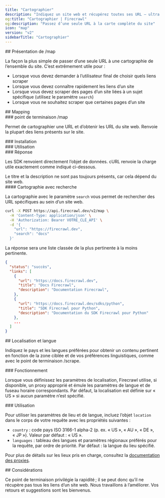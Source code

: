 ```yaml
---
title: "Cartographier"
description: "Indiquez un site web et récupérez toutes ses URL — ultra rapide"
og:title: "Cartographier | Firecrawl"
og:description: "Passez d’une seule URL à la carte complète du site"
icon: "map"
version: "v2"
sidebarTitle: "Cartographier"
---
```



<div id="introducing-map">
  ## Présentation de /map
</div>

La façon la plus simple de passer d’une seule URL à une cartographie de l’ensemble du site. C’est extrêmement utile pour :

* Lorsque vous devez demander à l’utilisateur final de choisir quels liens scraper
* Lorsque vous devez connaître rapidement les liens d’un site
* Lorsque vous devez scraper des pages d’un site liées à un sujet spécifique (utilisez le paramètre `search`)
* Lorsque vous ne souhaitez scraper que certaines pages d’un site

<div id="mapping">
  ## Mapping
</div>

<div id="map-endpoint">
  ### point de terminaison /map
</div>

Permet de cartographier une URL et d’obtenir les URL du site web. Renvoie la plupart des liens présents sur le site.

<div id="installation">
  ### Installation
</div>

<CodeGroup>
  <InstallationPython />

  <InstallationJavaScript />
</CodeGroup>

<div id="usage">
  ### Utilisation
</div>

<CodeGroup>
  <MapPython />

  <MapJavaScript />
</CodeGroup>

<div id="response">
  ### Réponse
</div>

Les SDK renvoient directement l’objet de données. cURL renvoie la charge utile exactement comme indiqué ci-dessous.

<MapResponse />

<Warning>
  Le titre et la description ne sont pas toujours présents, car cela dépend du site web.
</Warning>

<div id="map-with-search">
  #### Cartographie avec recherche
</div>

La cartographie avec le paramètre `search` vous permet de rechercher des URL spécifiques au sein d’un site web.

```bash cURL
curl -X POST https://api.firecrawl.dev/v2/map \
  -H 'Content-Type: application/json' \
  -H 'Authorization: Bearer VOTRE_CLÉ_API' \
  -d '{
    "url": "https://firecrawl.dev",
    "search": "docs"
  }'
```

La réponse sera une liste classée de la plus pertinente à la moins pertinente.

```json
{
  "status": "succès",
  "links": [
    {
      "url": "https://docs.firecrawl.dev",
      "title": "Docs Firecrawl",
      "description": "Documentation Firecrawl",
    },
    {
      "url": "https://docs.firecrawl.dev/sdks/python",
      "title": "SDK Firecrawl pour Python",
      "description": "Documentation du SDK Firecrawl pour Python"
    },
    ...
  ]
}
```

<div id="location-and-language">
  ## Localisation et langue
</div>

Indiquez le pays et les langues préférées pour obtenir un contenu pertinent en fonction de la zone ciblée et de vos préférences linguistiques, comme avec le point de terminaison /scrape.

<div id="how-it-works">
  ### Fonctionnement
</div>

Lorsque vous définissez les paramètres de localisation, Firecrawl utilise, si disponible, un proxy approprié et émule les paramètres de langue et de fuseau horaire correspondants. Par défaut, la localisation est définie sur « US » si aucun paramètre n’est spécifié.

<div id="usage">
  ### Utilisation
</div>

Pour utiliser les paramètres de lieu et de langue, incluez l’objet `location` dans le corps de votre requête avec les propriétés suivantes :

* `country` : code pays ISO 3166-1 alpha-2 (p. ex. « US », « AU », « DE », « JP »). Valeur par défaut : « US ».
* `languages` : tableau des langues et paramètres régionaux préférés pour la requête, par ordre de priorité. Par défaut : la langue du lieu spécifié.

<CodeGroup>
  <MapLocationPython />

  <MapLocationNode />

  <MapLocationCURL />
</CodeGroup>

Pour plus de détails sur les lieux pris en charge, consultez la [documentation des proxies](/fr/features/proxies).

<div id="considerations">
  ## Considérations
</div>

Ce point de terminaison privilégie la rapidité ; il se peut donc qu’il ne récupère pas tous les liens d’un site web. Nous travaillons à l’améliorer. Vos retours et suggestions sont les bienvenus.